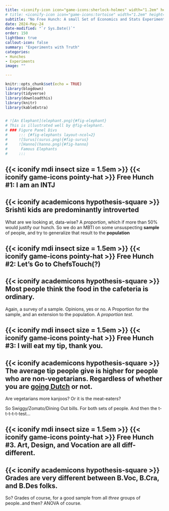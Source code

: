 ```yaml
---
title: <iconify-icon icon="game-icons:sherlock-holmes" width="1.2em" height="1.2em"></iconify-icon> Experiments
# title: <iconify-icon icon="game-icons:tortoise" width="1.2em" height="1.2em"></iconify-icon> Box Plots
subtitle: "No Free Hunch: A small Set of Economics and Stats Experiments for Peasants"
date: 2024-May-24
date-modified: "`r Sys.Date()`"
order: 150
lightbox: true
callout-icon: false
summary: "Experiments with Truth"
categories:
- Hunches
- Experiments
image: ""

---
```


```r
knitr::opts_chunk$set(echo = TRUE)
library(blogdown)
library(tidyverse)
library(downloadthis)
library(knitr)
library(kableExtra)


# ![An Elephant](elephant.png){#fig-elephant}
# This is illustrated well by @fig-elephant.
# ### Figure Panel Divs
#     ::: {#fig-elephants layout-ncol=2}
#     ![Surus](surus.png){#fig-surus}
#     ![Hanno](hanno.png){#fig-hanno}
#      Famous Elephants
#     :::

```


## {{< iconify mdi insect size = 1.5em >}} {{< iconify game-icons pointy-hat >}} Free Hunch #1: I am an INTJ

::: callout-important
## {{< iconify academicons hypothesis-square >}} Srishti kids are predominantly introverted
:::

What are we looking at, data-wise? A *proportion*, which if more than 50% would justify our hunch. So we do an MBTI on some unsuspecting **sample** of people, and try to generalize that result to the **population**


## {{< iconify mdi insect size = 1.5em >}} {{< iconify game-icons pointy-hat >}} Free Hunch #2: Let's Go to ChefsTouch(?)

::: callout-important
## {{< iconify academicons hypothesis-square >}} Most people think the food in the cafeteria is ordinary.
:::
Again, a survey of a sample. Opinions, yes or no. A Proportion for the sample, and an extension to the population. A *proportion test*.

## {{< iconify mdi insect size = 1.5em >}} {{< iconify game-icons pointy-hat >}} Free Hunch #3: I will eat my tip, thank you. 

::: callout-important
## {{< iconify academicons hypothesis-square >}} The average tip people give is higher for people who are non-vegetarians. Regardless of whether you are [going Dutch](https://en.wikipedia.org/wiki/Going_Dutch) or not.
:::

Are vegetarians more kanjoos? Or it is the meat-eaters?

So Swiggy/Zomato/Dining Out bills. For both sets of people. And then the t-t-t-t-t-test...


## {{< iconify mdi insect size = 1.5em >}} {{< iconify game-icons pointy-hat >}} Free Hunch #3. Art, Design, and Vocation are all diff-different. 

::: callout-important
## {{< iconify academicons hypothesis-square >}} Grades are very different between B.Voc, B.Cra, and B.Des folks. 
:::

So? Grades of course, for a good sample from all *three* groups of people..and then?
ANOVA of course. 

